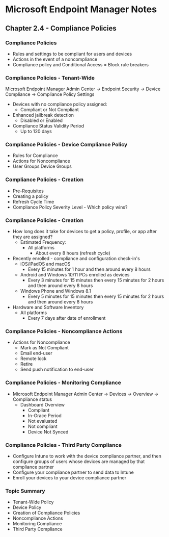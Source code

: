 # Microsoft Endpoint Manager Notes
## Chapter 2.4 - Compliance Policies

### Compliance Policies
* Rules and settings to be compliant for users and devices
* Actions in the event of a noncompliance
* Compliance policy and Conditional Access = Block rule breakers

### Compliance Policies - Tenant-Wide
Microsoft Endpoint Manager Admin Center -> Endpoint Security -> Device Compliance -> Compliance Policy Settings
* Devices with no compliance policy assigned:
	* Compliant or Not Compliant
* Enhanced jailbreak detection
	* Disabled or Enabled
* Compliance Status Validity Period
	* Up to 120 days

### Compliance Policies - Device Compliance Policy
* Rules for Compliance
* Actions for Noncompliance
* User Groups
  Device Groups

### Compliance Policies - Creation
* Pre-Requisites
* Creating a policy
* Refresh Cycle Time
* Compliance Policy Severity Level - Which policy wins?

### Compliance Policies - Creation
* How long does it take for devices to get a policy, profile, or app after they are assigned?
	* Estimated Frequency:
		* All platforms
			* About every 8 hours (refresh cycle)
* Recently enrolled - compliance and configuration check-in's
	* iOS/iPadOS and macOS
		* Every 15 minutes for 1 hour and then around every 8 hours
	* Android and Windows 10/11 PCs enrolled as devices
		* Every 3 minutes for 15 minutes then every 15 minutes for 2 hours and then around every 8 hours
	* Windows Phone and Windows 8.1
		* Every 5 minutes for 15 minutes then every 15 minutes for 2 hours and then around every 8 hours
* Hardware and Software Inventory
	* All platforms
		* Every 7 days after date of enrollment

### Compliance Policies - Noncompliance Actions
* Actions for Noncompliance
	* Mark as Not Compliant
	* Email end-user
	* Remote lock
	* Retire
	* Send push notification to end-user

### Compliance Policies - Monitoring Compliance
* Microsoft Endpoint Manager Admin Center -> Devices -> Overview -> Compliance status
	* Dashboard Overview
		* Compliant
		* In-Grace Period
		* Not evaluated
		* Not compliant
		* Device Not Synced

### Compliance Policies - Third Party Compliance
* Configure Intune to work with the device compliance partner, and then configure groups of users whose devices are managed by that compliance partner
* Configure your compliance partner to send data to Intune
* Enroll your devices to your device compliance partner

### Topic Summary
* Tenant-Wide Policy
* Device Policy
* Creation of Compliance Policies
* Noncompliance Actions
* Monitoring Compliance
* Third Party Compliance